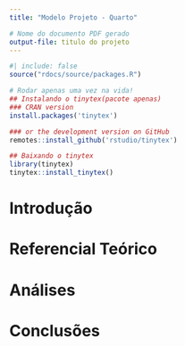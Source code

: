 ```yaml
---
title: "Modelo Projeto - Quarto"

# Nome do documento PDF gerado
output-file: titulo do projeto
---
```

```r
#| include: false
source("rdocs/source/packages.R")
```


```r
# Rodar apenas uma vez na vida!
## Instalando o tinytex(pacote apenas)
### CRAN version
install.packages('tinytex')

### or the development version on GitHub
remotes::install_github('rstudio/tinytex')

## Baixando o tinytex
library(tinytex)
tinytex::install_tinytex()


```



# Introdução

# Referencial Teórico

# Análises

# Conclusões
